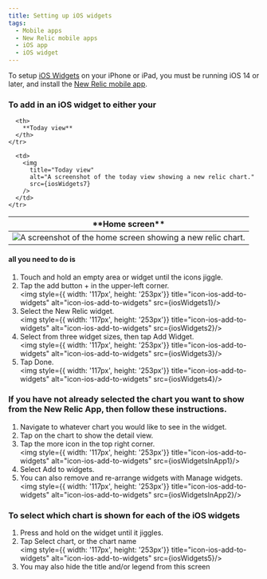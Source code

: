 ```yaml
---
title: Setting up iOS widgets
tags:
  - Mobile apps
  - New Relic mobile apps
  - iOS app
  - iOS widget
---
```




To setup [iOS Widgets](https://support.apple.com/en-us/HT207122) on your iPhone or iPad, you must be running iOS 14 or later, and install the [New Relic mobile app](install-newrelic-ios-mobile-app).

### To add in an iOS widget to either your ###

<table>
  <thead>
    <tr>
      <th style={{ width: "50%" }}>
        **Home screen**
      </th>

      <th>
        **Today view**
      </th>
    </tr>
  </thead>
  <tbody>
    <tr>
      <td>
        <img
          title="Home screen"
          alt="A screenshot of the home screen showing a new relic chart."
          src={iosWidgets6}
        />
      </td>

      <td>
        <img
          title="Today view"
          alt="A screenshot of the today view showing a new relic chart."
          src={iosWidgets7}
        />
      </td>
    </tr>
  </tbody>
</table>


#### all you need to do is ####

1. Touch and hold an empty area or widget until the icons jiggle.
2. Tap the add button + in the upper-left corner.
<br /><img style={{ width: '117px', height: '253px'}} title="icon-ios-add-to-widgets" alt="icon-ios-add-to-widgets" src={iosWidgets1}/>
3. Select the New Relic widget.
<br /><img style={{ width: '117px', height: '253px'}} title="icon-ios-add-to-widgets" alt="icon-ios-add-to-widgets" src={iosWidgets2}/>
4. Select from three widget sizes, then tap Add Widget.
<br /><img style={{ width: '117px', height: '253px'}} title="icon-ios-add-to-widgets" alt="icon-ios-add-to-widgets" src={iosWidgets3}/>
5. Tap Done.
<br /><img style={{ width: '117px', height: '253px'}} title="icon-ios-add-to-widgets" alt="icon-ios-add-to-widgets" src={iosWidgets4}/>

### If you have not already selected the chart you want to show from the New Relic App, then follow these instructions. ###

1. Navigate to whatever chart you would like to see in the widget.
2. Tap on the chart to show the detail view.
3. Tap the more icon in the top right corner.
<br /><img style={{ width: '117px', height: '253px'}} title="icon-ios-add-to-widgets" alt="icon-ios-add-to-widgets" src={iosWidgetsInApp1}/>
4. Select Add to widgets.
5. You can also remove and re-arrange widgets with Manage widgets.
<br /><img style={{ width: '117px', height: '253px'}} title="icon-ios-add-to-widgets" alt="icon-ios-add-to-widgets" src={iosWidgetsInApp2}/>

### To select which chart is shown for each of the iOS widgets ###

1. Press and hold on the widget until it jiggles.
2. Tap Select chart, or the chart name
<br /><img style={{ width: '117px', height: '253px'}} title="icon-ios-add-to-widgets" alt="icon-ios-add-to-widgets" src={iosWidgets5}/>
3. You may also hide the title and/or legend from this screen